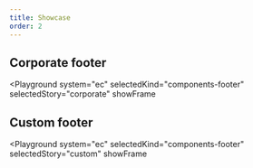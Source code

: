```yaml
---
title: Showcase
order: 2
---
```




## Corporate footer

<Playground
  system="ec"
  selectedKind="components-footer"
  selectedStory="corporate"
  showFrame
>
  <Footer {...demoContentCorporate} />
</Playground>

## Custom footer

<Playground
  system="ec"
  selectedKind="components-footer"
  selectedStory="custom"
  showFrame
>
  <Footer {...demoContentCustom} />
</Playground>
